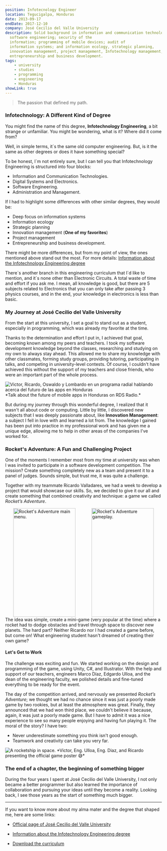 ```yaml
---
position: Infotecnology Engineer
location: Tegucigalpa, Honduras
date: 2013-09-17
endDate: 2017-12-10
company: José Cecilio del Valle University
description: Solid background in information and communication technologies,
  software engineering; security of the
  information; programming of mobile devices; audit of
  information systems; and information ecology, strategic planning,
  innovation management, project management, Infotechnology management,
  entrepreneurship and business development.
tags:
    - university
    - studies
    - programming
    - engineering
    - Honduras
showLink: true
---
```



> The passion that defined my path.

### Infotechnology: A Different Kind of Degree

You might find the name of this degree, **Infotechnology Engineering**, a bit strange or unfamiliar. You might be wondering, what is it? Where did it come from?

Well, in simple terms, it\`s the same old computer engineering. But, is it the same as other degrees or does it have something special?

To be honest, I\`m not entirely sure, but I can tell you that Infotechnology Engineering is structured into four blocks:
* Information and Communication Technologies.
* Digital Systems and Electronics.
* Software Engineering.
* Administration and Management.

If I had to highlight some differences with other similar degrees, they would be:
* Deep focus on information systems
* Information ecology
* Strategic planning
* Innovation management (**One of my favorites**)
* Project management
* Entrepreneurship and business development.

There might be more differences, but from my point of view, the ones mentioned above stand out the most.
For more details: [Information about the Infotechnology Engineering degree](https://ujcv.edu.hn/pregrado/ingenieria-en-infotecnologia/)

There\`s another branch in this engineering curriculum that I\`d like to mention, and it\`s none other than Electronic Circuits.
A total waste of time and effort if you ask me. I mean, all knowledge is good, but there are 5 subjects related to Electronics that you can only take after passing 3 physics courses, and in the end, your knowledge in electronics is less than basic.

### My Journey at José Cecilio del Valle University

From the start at this university, I set a goal to stand out as a student, especially in programming, which was already my favorite at the time.

Thanks to the determination and effort I put in, I achieved that goal, becoming known among my peers and teachers. I took my software development knowledge beyond the classes, researching and studying on my own to always stay ahead. This allowed me to share my knowledge with other classmates, forming study groups, providing tutoring, participating in talks, and competing in university-level contests. Of course, I couldn't have achieved this without the support of my teachers and close friends, who were an important part of the whole process.

<Image src={radioUjcv} alt="Victor, Ricardo, Oswaldo y Lombardo en un programa radial hablando acerca del futuro de las apps en Honduras"/>
*Talk about the future of mobile apps in Honduras on RDS Radio.*

But during my journey through this wonderful degree, I realized that it wasn't all about code or computing. Little by little, I discovered new subjects that I was deeply passionate about, like **Innovation Management**: a subject I fell in love with and learned a lot from. The knowledge I gained has been put into practice in my professional work and has given me a unique edge, allowing me to help in other areas of the companies I've worked for.

### Rocket's Adventure: A Fun and Challenging Project
One of the moments I remember most from my time at university was when I was invited to participate in a software development competition. The mission? Create something completely new as a team and present it to a panel of judges. Sounds simple, but trust me, it was quite a challenge.

Together with my teammate Ricardo Valladares, we had a week to develop a project that would showcase our skills. So, we decided to give it our all and create something that combined creativity and technique: a game we called *Rocket’s Adventure*.
<div style="
    width: 100%;
    display: flex;
    justify-content: space-around;">
  <Image src={raMain} alt="Rocket's Adventure main menu." style="
    width: 200px;
    height: 350px;" />
  <Image src={raPlay} alt="Rocket's Adventure gameplay." style="
    width: 200px;
    height: 350px;" />
</div>
The idea was simple, create a mini-game (very popular at the time) where a rocket had to dodge obstacles and travel through space to discover new planets. The hard part? Neither Ricardo nor I had created a game before, but come on! What engineering student hasn't dreamed of creating their own game?

#### Let's Get to Work

The challenge was exciting and fun. We started working on the design and programming of the game, using Unity, C#, and Illustrator. With the help and support of our teachers, engineers Marco Díaz, Edgardo Ulloa, and the dean of the engineering faculty, we polished details and fine-tuned everything to be ready for the event.

The day of the competition arrived, and nervously we presented *Rocket’s Adventure*; we thought we had no chance since it was just a poorly made game by two rookies, but at least the atmosphere was great.
Finally, they announced that we had won third place, we couldn't believe it because, again, it was just a poorly made game. But I have to admit it was a nice experience to see so many people enjoying and having fun playing it.
The moral of the story? I have two:
* Never underestimate something you think isn't good enough.
* Teamwork and creativity can take you very far.

<Image src={st411} alt="A rocketship in space."/>
*Victor, Eng. Ulloa, Eng. Diaz, and Ricardo presenting the official game poster 😅*

### The end of a chapter, the beginning of something bigger

During the four years I spent at José Cecilio del Valle University, I not only became a better programmer but also learned the importance of collaboration and pursuing your ideas until they become a reality. Looking back, I see those years as the start of something much bigger.

---

If you want to know more about my alma mater and the degree that shaped me, here are some links:
- [Official page of José Cecilio del Valle University](https://ujcv.edu.hn)

- [Information about the Infotechnology Engineering degree](https://ujcv.edu.hn/pregrado/ingenieria-en-infotecnologia/)

- [Download the curriculum](https://ujcv.edu.hn/wp-content/uploads/2022/10/IngInfotecnologia-copia.pdf)


<section className="container mt-12">
    <Menu transition:name="menulog"
          client:only="react"
          description="MENU: Select the option you want to know more about me."/>
</section>
